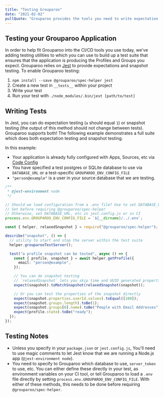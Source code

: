 ```yaml
---
title: "Testing Grouparoo"
date: "2021-02-02"
pullQuote: "Grouparoo provides the tools you need to write expectation and snapshot tests against your data."
---
```


## Testing your Grouparoo Application

In order to help fit Grouparoo into the CI/CD tools you use today, we've adding testing utilities to which you can use to build up a test suite that ensures that the application is producing the Profiles and Groups you expect. Grouparoo relies on [Jest](https://jestjs.io) to provide expectations and snapshot testing. To enable Grouparoo testing:

1. `npm install --save @grouparoo/spec-helper jest`
2. Create a new test in `__tests__` within your project
3. Write your test
4. Run your test with `./node_modules/.bin/jest [path/to/test]`

## Writing Tests

In Jest, you can do expectation testing (`a` should equal `1`) or snapshot testing (the output of this method should not change between tests). Grouparoo supports both! The following example demonstrates a full suite which does both expectation testing and snapshot testing.

In this example:

- Your application is already fully configured with Apps, Sources, etc via [Code Config](/docs/config/code-config)
- You have specified a test postgres or SQLite database to use via `DATABASE_URL` or a test-specific `GROUPAROO_ENV_CONFIG_FILE`
- `"person@example"` is a user in your source database that we are testing.

```ts
/**
 * @jest-environment node
 */

// Should we load configuration from a .env file? Use to set DATABASE_URL, etc
// Set before requiring @grouparoo/spec-helper
// Otherwise, set DATABASE_URL, etc in jest.config.js or in CI
process.env.GROUPAROO_ENV_CONFIG_FILE = `${__dirname}/../.env`;

const { helper, relaxedSnapshot } = require("@grouparoo/spec-helper");

describe("snapshot", () => {
  // utility to start and stop the server within the test suite
  helper.grouparooTestServer();

  test("a profile snapshot can be tested", async () => {
    const { profile, snapshot } = await helper.getProfile({
      email: "person@example",
    });

    // You can do snapshot testing
    // `relaxedSnapshot` lets you skip time and UUID generated properties, but ensure everything else matches exactly
    expect(snapshot).toMatchSnapshot(relaxedSnapshot(snapshot));

    // Or you can test the properties of the snapshot directly
    expect(snapshot.properties.userId.values).toEqual([100]);
    expect(snapshot.groups.length).toBe(1);
    expect(snapshot.groups[0].name).toBe("People with Email Addresses");
    expect(profile.state).toBe("ready");
  });
});
```

## Testing Notes

- Unless you specify in your `package.json` or `jest.config.js`, You'll need to use magic comments to let Jest know that we are running a Node.js app (`@jest-environment node`).
- You need to specify to Grouparoo which database to use, `server_token` to use, etc. You can either define these directly in your test, as environment variables on your CI tool, or tell Grouparoo to load a `.env` file directly by setting `process.env.GROUPAROO_ENV_CONFIG_FILE`. With either of these methods, this needs to be done before requiring `@grouparoo/spec-helper`.
